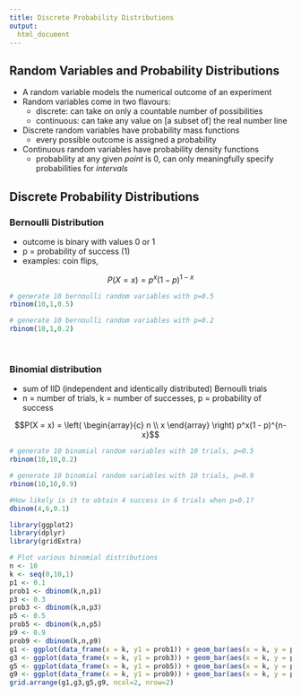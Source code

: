 ```yaml
---  
title: Discrete Probability Distributions
output: 
  html_document
---
```

  
  
## Random Variables and Probability Distributions

* A random variable models the numerical outcome of an experiment
* Random variables come in two flavours:
    + discrete: can take on only a countable number of possibilities
    + continuous: can take any value on [a subset of] the real number line 
* Discrete random variables have probability mass functions
    + every possible outcome is assigned a probability
* Continuous random variables have probability density functions
    + probability at any given _point_ is 0, can only meaningfully specify probabilities for _intervals_

## Discrete Probability Distributions


### Bernoulli Distribution

* outcome is binary with values 0 or 1
* p = probability of success (1)
* examples: coin flips,

$$P(X = x) =  p^x (1 - p)^{1 - x}$$

```r
# generate 10 bernoulli random variables with p=0.5
rbinom(10,1,0.5)
```

```r
# generate 10 bernoulli random variables with p=0.2
rbinom(10,1,0.2)
```

&nbsp;

### Binomial distribution

* sum of IID (independent and identically distributed) Bernoulli trials
* n = number of trials, k = number of successes, p = probability of success

$$P(X = x) = 
\left(
\begin{array}{c}
  n \\ x
\end{array}
\right)
p^x(1 - p)^{n-x}$$

```r
# generate 10 binomial random variables with 10 trials, p=0.5
rbinom(10,10,0.2)
```

```r
# generate 10 binomial random variables with 10 trials, p=0.9
rbinom(10,10,0.9)
```

```r
#How likely is it to obtain 4 success in 6 trials when p=0.1?
dbinom(4,6,0.1)
```

```r
library(ggplot2)
library(dplyr)
library(gridExtra)

# Plot various binomial distributions
n <- 10
k <- seq(0,10,1)
p1 <- 0.1
prob1 <- dbinom(k,n,p1)
p3 <- 0.3
prob3 <- dbinom(k,n,p3)
p5 <- 0.5
prob5 <- dbinom(k,n,p5)
p9 <- 0.9
prob9 <- dbinom(k,n,p9)
g1 <- ggplot(data_frame(x = k, y1 = prob1)) + geom_bar(aes(x = k, y = prob1), stat="identity", fill="blue")
g3 <- ggplot(data_frame(x = k, y1 = prob3)) + geom_bar(aes(x = k, y = prob3), stat="identity", fill="green")
g5 <- ggplot(data_frame(x = k, y1 = prob5)) + geom_bar(aes(x = k, y = prob5), stat="identity", fill="violet")
g9 <- ggplot(data_frame(x = k, y1 = prob9)) + geom_bar(aes(x = k, y = prob9), stat="identity", fill="cyan")
grid.arrange(g1,g3,g5,g9, ncol=2, nrow=2)
```

